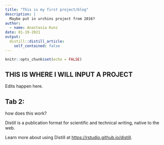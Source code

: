 ```yaml
---
title: "This is my first project/blog"
description: |
  Maybe put in urchins project from 2016?
author:
  - name: Anastasia Kunz
date: 01-19-2021
output:
  distill::distill_article:
    self_contained: false
---
```




```r
knitr::opts_chunk$set(echo = FALSE)

```

## THIS IS WHERE I WILL INPUT A PROJECT 
Edits happen here.

## Tab 2:
how does this work?



Distill is a publication format for scientific and technical writing, native to the web.

Learn more about using Distill at <https://rstudio.github.io/distill>.


